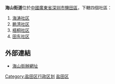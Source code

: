 '''海山街道'''位於[[中國|中國]][[廣東省|廣東省]][[深圳市|深圳市]][[鹽田區|鹽田區]]，下轄四個社區：
# [[海涛社区|海涛社区]]
# [[鹏湾社区|鹏湾社区]]
# [[梧桐社区|梧桐社区]]
# [[田东社区|田东社区]]

== 外部連結 ==
* [https://web.archive.org/web/20060822042449/http://www.yantian.gov.cn/main/zwzc/zfjg/jdbsc/hsjdbsc/gzdt/index.shtml?pId=2457&catalogId=2586 海山街辦網址]

{{深圳小作品}}
{{深圳市盐田区行政区划}}
[[Category:盐田区行政区划|Category:盐田区行政区划]]
[[Category:深圳街道_(行政区划)|盐田区]]